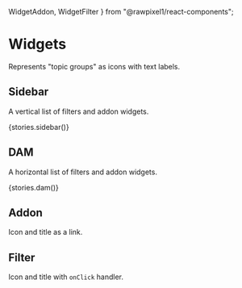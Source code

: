 
  WidgetAddon,
  WidgetFilter
} from "@rawpixel1/react-components";


<Meta title="Topics/Widgets" decorators={[withKnobs]} />

# Widgets

Represents "topic groups" as icons with text labels.

## Sidebar

A vertical list of filters and addon widgets.

<Preview>
  <Story name="sidebar">
    <Centered style={{background: "#F4F4F4"}}>{stories.sidebar()}</Centered>
  </Story>
</Preview>

## DAM

A horizontal list of filters and addon widgets.

<Preview>
  <Story name="dam">
    <Centered style={{background: "#F4F4F4"}}>{stories.dam()}</Centered>
  </Story>
</Preview>

## Addon

Icon and title as a link.

<Preview>
  <Story name="addon">
    <Centered style={{background: "#F4F4F4"}}>
      <WidgetAddon
        title={text("title", "Fonts", "addon")}
        icon={text("icon", fontSvg, "addon")}
        href={text("href", "https://www.rawpixel.com/search/fonts?sort=curated&page=1", "addon")}
      />
    </Centered>
  </Story>
</Preview>

## Filter

Icon and title with `onClick` handler.

<Preview>
  <Story name="filter">
    <Centered style={{background: "#F4F4F4"}}>
      <WidgetFilter
        title={text("title", "My topics", "filter")}
        icon={text("icon", starSvg, "filter")}
        onClick={action("widget-filter-click")}
        active={boolean("active", false, "filter")}
      />
    </Centered>
  </Story>
</Preview>
